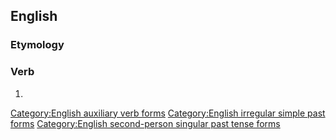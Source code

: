 ==English==

===Etymology===
{{suffix|en|should|est}}

===Verb===
{{head|en|verb form|cat2=verb simple past forms|cat3=second-person singular forms}}

# {{alternative form of|shouldst|lang=en}}

[[Category:English auxiliary verb forms]]
[[Category:English irregular simple past forms]]
[[Category:English second-person singular past tense forms]]